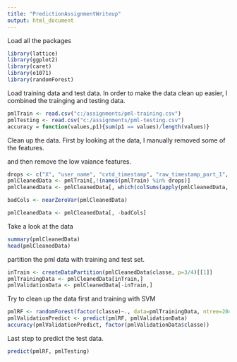 ---
title: "PredictionAssignmentWriteup"
output: html_document
---

Load all the packages

```{r}
library(lattice)
library(ggplot2)
library(caret)
library(e1071)
library(randomForest)
```


Load training data and test data. In order to make the data clean up easier, I combined the trainging and testing data.

```{r}

pmlTrain <- read.csv("c:/assignments/pml-training.csv")
pmlTesting <- read.csv("c:/assignments/pml-testing.csv")
accuracy = function(values,p1){sum(p1 == values)/length(values)}

```

Clean up the data. First by looking at the data, I manually removed some of the features.

and then remove the low vaiance features.
```{r}
drops <- c("X", "user_name", "cvtd_timestamp", "raw_timestamp_part_1", "raw_timestamp_part_2","new_window", "num_window")
pmlCleanedData <- pmlTrain[,!(names(pmlTrain) %in% drops)]
pmlCleanedData <- pmlCleanedData[, which(colSums(apply(pmlCleanedData, 2, is.na)) < 3)]

badCols <- nearZeroVar(pmlCleanedData)

pmlCleanedData <- pmlCleanedData[, -badCols]
```

Take a look at the data
```{r}
summary(pmlCleanedData)
head(pmlCleanedData)
```

partition the pml data with training and test set.
```{r}
inTrain <- createDataPartition(pmlCleanedData$classe, p=3/4)[[1]]
pmlTrainingData <- pmlCleanedData[inTrain,]
pmlValidationData <- pmlCleanedData[-inTrain,]
```

Try to clean up the data first and training with SVM
```{r}

pmlRF <- randomForest(factor(classe)~., data=pmlTrainingData, ntree=2048)
pmlValidationPredict <- predict(pmlRF, pmlValidationData)
accuracy(pmlValidationPredict, factor(pmlValidationData$classe))

```
Last step to predict the test data.
```{r}
predict(pmlRF, pmlTesting)

```
